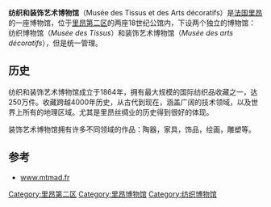 {{Infobox Museum
 |name          = 纺织和装饰艺术博物馆
 |image         = Lyon muséetissus.jpg
 |imagesize     = 200
 |latitude      = 45.766846
 |longitude     = 4.83363
 |established   = 1864年
 |location      = [[法国|法国]][[里昂|里昂]]Charité街34号
 |type          = 艺术博物馆、纺织博物馆
 |visitors      = 131 800 (2009)
 |website       = [http://www.mtmad.fr www.mtmad.fr]
}}
'''纺织和装饰艺术博物馆'''（Musée des Tissus et des Arts décoratifs）是[[法国|法国]][[里昂|里昂]]的一座博物馆，位于[[里昂第二区|里昂第二区]]的两座18世纪公馆内，下设两个独立的博物馆：纺织博物馆（''Musée des Tissus''）和装饰艺术博物馆（''Musée des arts décoratifs''），但是统一管理。

==历史==
纺织和装饰艺术博物馆成立于1864年，拥有最大规模的国际纺织品收藏之一，达250万件。收藏跨越4000年历史，从古代到现在，涵盖广阔的技术领域，以及世界上所有的地理区域。尤其是里昂丝绸业的历史得到很好的体现。

装饰艺术博物馆拥有许多不同领域的作品：陶器，家具，饰品，绘画，雕塑等。

==参考==
{{commonscat|Musée des Beaux-Arts de Lyon}}
* [http://www.mtmad.fr www.mtmad.fr] {{Wayback|url=http://www.mtmad.fr/ |date=20130211025624 }}
[[Category:里昂第二区|Category:里昂第二区]]
[[Category:里昂博物馆|Category:里昂博物馆]]
[[Category:纺织博物馆|Category:纺织博物馆]]